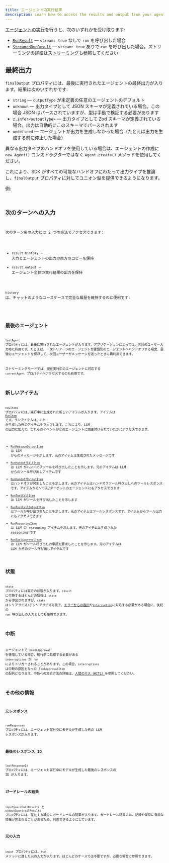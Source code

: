 ```yaml
---
title: エージェントの実行結果
description: Learn how to access the results and output from your agent run
---
```



[エージェントの実行](/openai-agents-js/ja/guides/running-agents)を行うと、次のいずれかを受け取ります:

- [`RunResult`](/openai-agents-js/openai/agents/classes/runresult) — `stream: true` なしで `run` を呼び出した場合
- [`StreamedRunResult`](/openai-agents-js/openai/agents/classes/streamedrunresult) — `stream: true` ありで `run` を呼び出した場合。ストリーミングの詳細は[ストリーミング](/openai-agents-js/ja/guides/streaming)も参照してください

## 最終出力

`finalOutput` プロパティには、最後に実行されたエージェントの最終出力が入ります。結果は次のいずれかです:

- `string` — `outputType` が未定義の任意のエージェントのデフォルト
- `unknown` — 出力タイプとして JSON スキーマが定義されている場合。この場合 JSON はパースされていますが、型は手動で検証する必要があります
- `z.infer<outputType>` — 出力タイプとして Zod スキーマが定義されている場合。出力は自動的にこのスキーマでパースされます
- `undefined` — エージェントが出力を生成しなかった場合（たとえば出力を生成する前に停止した場合）

異なる出力タイプのハンドオフを使用している場合は、エージェントの作成に `new Agent()` コンストラクターではなく `Agent.create()` メソッドを使用してください。

これにより、SDK がすべての可能なハンドオフにわたって出力タイプを推論し、`finalOutput` プロパティに対してユニオン型を提供できるようになります。

例:

<Code
  lang="typescript"
  code={handoffFinalOutputTypes}
  title="Handoff final output types"
/>

## 次のターンへの入力

次のターン用の入力には 2 つの方法でアクセスできます:

- `result.history` — 入力とエージェントの出力の両方のコピーを保持
- `result.output` — エージェント全体の実行結果の出力を保持

`history` は、チャットのようなユースケースで完全な履歴を維持するのに便利です:

<Code lang="typescript" code={historyLoop} title="History loop" />

## 最後のエージェント

`lastAgent` プロパティには、最後に実行されたエージェントが入ります。アプリケーションによっては、次回のユーザー入力時に有用です。たとえば、一次トリアージのエージェントが言語別のエージェントへハンドオフする場合、最後のエージェントを保存して、次回ユーザーがメッセージを送ったときに再利用できます。

ストリーミングモードでは、現在実行中のエージェントに対応する `currentAgent` プロパティへアクセスするのも有用です。

## 新しいアイテム

`newItems` プロパティには、実行中に生成された新しいアイテムが入ります。アイテムは [`RunItem`](/openai-agents-js/openai/agents/type-aliases/runitem) です。ランアイテムは、LLM が生成した元のアイテムをラップします。これにより、LLM の出力に加えて、これらのイベントがどのエージェントに関連付けられていたかにアクセスできます。

- [`RunMessageOutputItem`](/openai-agents-js/openai/agents/classes/runmessageoutputitem) は LLM からのメッセージを示します。元のアイテムは生成されたメッセージです
- [`RunHandoffCallItem`](/openai-agents-js/openai/agents/classes/runhandoffcallitem) は LLM がハンドオフツールを呼び出したことを示します。元のアイテムは LLM からのツール呼び出しアイテムです
- [`RunHandoffOutputItem`](/openai-agents-js/openai/agents/classes/runhandoffoutputitem) はハンドオフが発生したことを示します。元のアイテムはハンドオフツール呼び出しへのツールレスポンスです。アイテムからソース/ターゲットのエージェントにもアクセスできます
- [`RunToolCallItem`](/openai-agents-js/openai/agents/classes/runtoolcallitem) は LLM がツールを呼び出したことを示します
- [`RunToolCallOutputItem`](/openai-agents-js/openai/agents/classes/runtoolcalloutputitem) はツールが呼び出されたことを示します。元のアイテムはツールレスポンスです。アイテムからツール出力にもアクセスできます
- [`RunReasoningItem`](/openai-agents-js/openai/agents/classes/runreasoningitem) は LLM の reasoning アイテムを示します。元のアイテムは生成された reasoning です
- [`RunToolApprovalItem`](/openai-agents-js/openai/agents/classes/runtoolapprovalitem) は LLM がツール呼び出しの承認を要求したことを示します。元のアイテムは LLM からのツール呼び出しアイテムです

## 状態

`state` プロパティには実行の状態が入ります。`result` に付随するほとんどの情報は `state` から導出されますが、`state` はシリアライズ/デシリアライズ可能で、[エラーからの復旧](/openai-agents-js/ja/guides/running-agents#exceptions)や[`interruption`](#interruptions)に対処する必要がある場合に、後続の `run` 呼び出しの入力としても使用できます。

## 中断

エージェントで `needsApproval` を使用している場合、続行前に処理する必要がある `interruptions` が `run` によりトリガーされることがあります。この場合、`interruptions` は中断の原因となった `ToolApprovalItem` の配列になります。中断への対処方法の詳細は、[人間の介入（HITL）](/openai-agents-js/ja/guides/human-in-the-loop)を参照してください。

## その他の情報

### 元レスポンス

`rawResponses` プロパティには、エージェント実行中にモデルが生成した元の LLM レスポンスが入ります。

### 最後のレスポンス ID

`lastResponseId` プロパティには、エージェント実行中にモデルが生成した最後のレスポンスの ID が入ります。

### ガードレールの結果

`inputGuardrailResults` と `outputGuardrailResults` プロパティには、存在する場合にガードレールの結果が入ります。ガードレール結果には、記録や保存に有用な情報が含まれることがあるため、利用できるようにしています。

### 元の入力

`input` プロパティには、run メソッドに渡した元の入力が入ります。ほとんどのケースでは不要ですが、必要な場合に参照できます。
